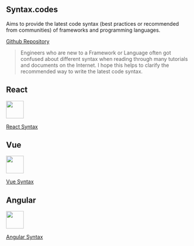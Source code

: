 
## Syntax.codes

Aims to provide the latest code syntax (best practices or recommended from communities) of frameworks and programming languages.

[Github Repository](https://github.com/ngduc/syntax.codes)

> Engineers who are new to a Framework or Language often got confused about different syntax when reading through many tutorials and documents on the Internet. I hope this helps to clarify the recommended way to write the latest code syntax.

## React

[<img src="https://upload.wikimedia.org/wikipedia/commons/thumb/a/a7/React-icon.svg/80px-React-icon.svg.png" height="48" id="home_logo" />](/react)

[React Syntax](/react)

## Vue

[<img src="https://upload.wikimedia.org/wikipedia/commons/thumb/9/95/Vue.js_Logo_2.svg/80px-Vue.js_Logo_2.svg.png" height="48" id="home_logo" />](/vue)

[Vue Syntax](/vue)

## Angular

[<img src="https://upload.wikimedia.org/wikipedia/commons/thumb/c/cf/Angular_full_color_logo.svg/80px-Angular_full_color_logo.svg.png" height="48" id="home_logo" />](/angular)

[Angular Syntax](/angular)
